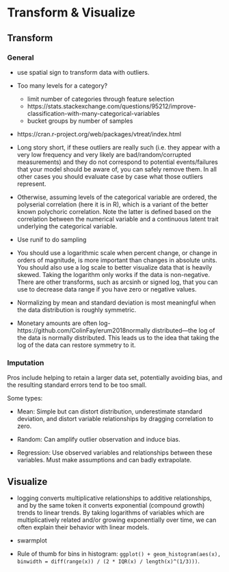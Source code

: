 # Transform & Visualize

## Transform

### General

* use spatial sign to transform data with outliers.

* Too many levels for a category?

    * limit number of categories through feature selection
    * https://stats.stackexchange.com/questions/95212/improve-classification-with-many-categorical-variables
    * bucket groups by number of samples
 
* https://cran.r-project.org/web/packages/vtreat/index.html

* Long story short, if these outliers are really such (i.e. they appear with a very low frequency and very likely are bad/random/corrupted measurements) and they do not correspond to potential events/failures that your model should be aware of, you can safely remove them. In all other cases you should evaluate case by case what those outliers represent.

* Otherwise, assuming levels of the categorical variable are ordered, the polyserial correlation (here it is in R), which is a variant of the better known polychoric correlation. Note the latter is defined based on the correlation between the numerical variable and a continuous latent trait underlying the categorical variable.

* Use runif to do sampling

* You should use a logarithmic scale when percent change, or change in orders of magnitude, is more important than changes in absolute units. You should also use a log scale to better visualize data that is heavily skewed. Taking the logarithm only works if the data is non-negative. There are other transforms, such as arcsinh or signed log, that you can use to decrease data range if you have zero or negative values. 

* Normalizing by mean and standard deviation is most meaningful when the data distribution is roughly symmetric.

* Monetary amounts are often log-https://github.com/ColinFay/erum2018normally distributed—the log of the data is normally distributed. This leads us to the idea that taking the log of the data can restore symmetry to it. 

### Imputation

Pros include helping to retain a larger data set, potentially avoiding bias, and the resulting standard errors tend to be too small.

Some types:

* Mean: Simple but can distort distribution, underestimate standard deviation, and distort variable relationships by dragging correlation to zero.

* Random: Can amplify outlier observation and induce bias.

* Regression: Use observed variables and relationships between these variables. Must make assumptions and can badly extrapolate.

## Visualize

* logging converts multiplicative relationships to additive relationships, and by the same token it converts exponential (compound growth) trends to linear trends. By taking logarithms of variables which are multiplicatively related and/or growing exponentially over time, we can often explain their behavior with linear models.

* swarmplot

* Rule of thumb for bins in histogram: `ggplot() + geom_histogram(aes(x), binwidth = diff(range(x)) / (2 * IQR(x) / length(x)^(1/3)))`.
